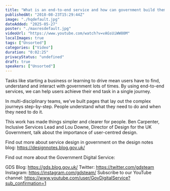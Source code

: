 ```yaml
---
title: "What is an end-to-end service and how can government build them?"
publishedAt: "2018-08-23T15:29:44Z"
image: "./hqdefault.jpg"
dateAdded: "2025-05-27"
poster: "./maxresdefault.jpg"
videoUrl: "https://www.youtube.com/watch?v=vAGsUiWW80M"
localImages: true
tags: ["Unsorted"]
categories: ["Video"]
duration: "0:02:25"
privacyStatus: "undefined"
draft: true
speakers: ["Unsorted"]
---
```

Tasks like starting a business or learning to drive mean users have to find, understand and interact with government lots of times. By using end-to-end services, we can help users achieve their end task in a single journey. 

In multi-disciplinary teams, we’ve built pages that lay out the complex journeys step-by-step. People understand what they need to do and when they need to do it.  

This work has made things simpler and clearer for people. Ben Carpenter, Inclusive Services Lead and Lou Downe,  Director of Design for the UK Government, talk about the importance of user-centred design. 

Find out more about service design in government on the design notes blog:
https://designnotes.blog.gov.uk/ 

Find out more about the Government Digital Service:

GDS Blog: https://gds.blog.gov.uk/
Twitter: https://twitter.com/gdsteam 
Instagram: https://instagram.com/gdsteam/ 
Subscribe to our YouTube channel: 
https://www.youtube.com/user/GovDigitalService?sub_confirmation=1
